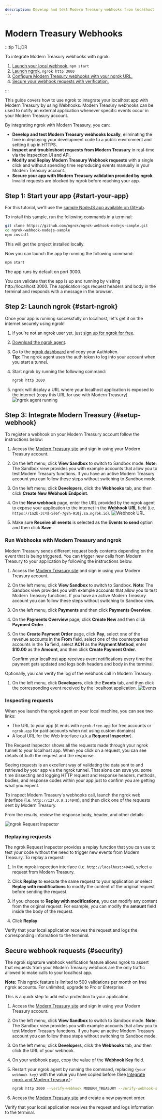 ```yaml
---
description: Develop and test Modern Treasury webhooks from localhost
---
```


# Modern Treasury Webhooks

:::tip TL;DR

To integrate Modern Treasury webhooks with ngrok:

1. [Launch your local webhook.](#start-your-app) `npm start`
1. [Launch ngrok.](#start-ngrok) `ngrok http 3000`
1. [Configure Modern Treasury webhooks with your ngrok URL.](#setup-webhook)
1. [Secure your webhook requests with verification.](#security)

:::

This guide covers how to use ngrok to integrate your localhost app with Modern Treasury by using Webhooks.
Modern Treasury webhooks can be used to notify an external application whenever specific events occur in your Modern Treasury account.

By integrating ngrok with Modern Treasury, you can:

- **Develop and test Modern Treasury webhooks locally**, eliminating the time in deploying your development code to a public environment and setting it up in HTTPS.
- **Inspect and troubleshoot requests from Modern Treasury** in real-time via the inspection UI and API.
- **Modify and Replay Modern Treasury Webhook requests** with a single click and without spending time reproducing events manually in your Modern Treasury account.
- **Secure your app with Modern Treasury validation provided by ngrok**. Invalid requests are blocked by ngrok before reaching your app.

## **Step 1**: Start your app {#start-your-app}

For this tutorial, we'll use the [sample NodeJS app available on GitHub](https://github.com/ngrok/ngrok-webhook-nodejs-sample).

To install this sample, run the following commands in a terminal:

```bash
git clone https://github.com/ngrok/ngrok-webhook-nodejs-sample.git
cd ngrok-webhook-nodejs-sample
npm install
```

This will get the project installed locally.

Now you can launch the app by running the following command:

```bash
npm start
```

The app runs by default on port 3000.

You can validate that the app is up and running by visiting http://localhost:3000. The application logs request headers and body in the terminal and responds with a message in the browser.

## **Step 2**: Launch ngrok {#start-ngrok}

Once your app is running successfully on localhost, let's get it on the internet securely using ngrok!

1. If you're not an ngrok user yet, just [sign up for ngrok for free](https://ngrok.com/signup).

1. [Download the ngrok agent](https://ngrok.com/download).

1. Go to the [ngrok dashboard](https://dashboard.ngrok.com) and copy your Authtoken. <br />
   **Tip:** The ngrok agent uses the auth token to log into your account when you start a tunnel.
1. Start ngrok by running the following command:

   ```bash
   ngrok http 3000
   ```

1. ngrok will display a URL where your localhost application is exposed to the internet (copy this URL for use with Modern Treasury).
   ![ngrok agent running](/img/integrations/launch_ngrok_tunnel.png)

## **Step 3**: Integrate Modern Treasury {#setup-webhook}

To register a webhook on your Modern Treasury account follow the instructions below:

1. Access the [Modern Treasury site](https://app.moderntreasury.com/) and sign in using your Modern Treasury account.

1. On the left menu, click **View Sandbox** to switch to Sandbox mode.
   **Note**: The Sandbox view provides you with example accounts that allow you to test Modern Treasury functions. If you have an active Modern Treasury account you can follow these steps without switching to Sandbox mode.

1. On the left menu, click **Developers**, click the **Webhooks** tab, and then click **Create New Webhook Endpoint**.

1. On the **New webhook** page, enter the URL provided by the ngrok agent to expose your application to the internet in the **Webhook URL** field (i.e. `https://1a2b-3c4d-5e6f-7g8h-9i0j.sa.ngrok.io`).
   ![Webhook URL](img/ngrok_url_configuration_moderntreasury.png)

1. Make sure **Receive all events** is selected as the **Events to send** option and then click **Save**.

### Run Webhooks with Modern Treasury and ngrok

Modern Treasury sends different request body contents depending on the event that is being triggered.
You can trigger new calls from Modern Treasury to your application by following the instructions below.

1. Access the [Modern Treasury site](https://app.moderntreasury.com/) and sign in using your Modern Treasury account.

1. On the left menu, click **View Sandbox** to switch to Sandbox.
   **Note**: The Sandbox view provides you with example accounts that allow you to test Modern Treasury functions. If you have an active Modern Treasury account you can follow these steps without switching to Sandbox view.

1. On the left menu, click **Payments** and then click **Payments Overview**.

1. On the **Payments Overview** page, click **Create New** and then click **Payment Order**.

1. On the **Create Payment Order** page, click **Pay**, select one of the revenue accounts in the **From** field, select one of the counterparties accounts in the **To** field, select **ACH** as the **Payment Method**, enter **$10.00** as the **Amount**, and then click **Create Payment Order**.

   Confirm your localhost app receives event notifications every time the payment gets updated and logs both headers and body in the terminal.

Optionally, you can verify the log of the webhook call in Modern Treasury:

1. On the left menu, click **Developers**, click the **Events** tab, and then click the corresponding event received by the localhost application.
   ![Events](img/ngrok_logs_moderntreasury.png)

### Inspecting requests

When you launch the ngrok agent on your local machine, you can see two links:

- The URL to your app (it ends with `ngrok-free.app` for free accounts or `ngrok.app` for paid accounts when not using custom domains)
- A local URL for the Web Interface (a.k.a **Request Inspector**).

The Request Inspector shows all the requests made through your ngrok tunnel to your localhost app. When you click on a request, you can see details of both the request and the response.

Seeing requests is an excellent way of validating the data sent to and retrieved by your app via the ngrok tunnel. That alone can save you some time dissecting and logging HTTP request and response headers, methods, bodies, and response codes within your app just to confirm you are getting what you expect.

To inspect Modern Treasury's webhooks call, launch the ngrok web interface (i.e. `http://127.0.0.1:4040`), and then click one of the requests sent by Modern Treasury.

From the results, review the response body, header, and other details:

![ngrok Request Inspector](img/ngrok_introspection_moderntreasury_webhooks.png)

### Replaying requests

The ngrok Request Inspector provides a replay function that you can use to test your code without the need to trigger new events from Modern Treasury. To replay a request:

1. In the ngrok inspection interface (i.e. `http://localhost:4040`), select a request from Modern Treasury.

1. Click **Replay** to execute the same request to your application or select **Replay with modifications** to modify the content of the original request before sending the request.

1. If you choose to **Replay with modifications**, you can modify any content from the original request. For example, you can modify the **amount** field inside the body of the request.

1. Click **Replay**.

Verify that your local application receives the request and logs the corresponding information to the terminal.

## Secure webhook requests {#security}

The ngrok signature webhook verification feature allows ngrok to assert that requests from your Modern Treasury webhook are the only traffic allowed to make calls to your localhost app.

**Note:** This ngrok feature is limited to 500 validations per month on free ngrok accounts. For unlimited, upgrade to Pro or Enterprise.

This is a quick step to add extra protection to your application.

1. Access the [Modern Treasury site](https://app.moderntreasury.com/) and sign in using your Modern Treasury account.

1. On the left menu, click **View Sandbox** to switch to Sandbox mode.
   **Note**: The Sandbox view provides you with example accounts that allow you to test Modern Treasury functions. If you have an active Modern Treasury account you can follow these steps without switching to Sandbox mode.

1. On the left menu, click **Developers**, click the **Webhooks** tab, and then click the URL of your webhook.

1. On your webhook page, copy the value of the **Webhook Key** field.

1. Restart your ngrok agent by running the command, replacing `{your webhook key}` with the value you have copied before (See [Integrate ngrok and Modern Treasury.](#setup-webhook)):

   ```bash
   ngrok http 3000 --verify-webhook MODERN_TREASURY --verify-webhook-secret {your webhook key}
   ```

1. Access the [Modern Treasury site](https://app.moderntreasury.com/) and create a new payment order.

Verify that your local application receives the request and logs information to the terminal.
